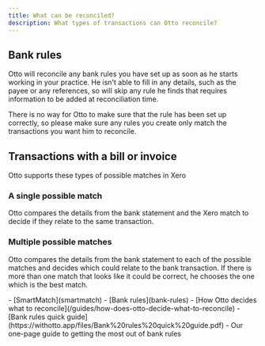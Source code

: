 ```yaml
---
title: What can be reconciled?
description: What types of transactions can Otto reconcile?
---
```



## Bank rules

Otto will reconcile any bank rules you have set up as soon as he starts working in your practice. He isn't able to fill in any details, such as the payee or any references, so will skip any rule he finds that requires information to be added at reconciliation time.

There is no way for Otto to make sure that the rule has been set up correctly, so please make sure any rules you create only match the transactions you want him to reconcile.

## Transactions with a bill or invoice

Otto supports these types of possible matches in Xero

### A single possible match

<ClickableImage
  src={singlePossibleMatchImage}
  alt="A screenshot showing a single possible match for a bank transaction"
/>

Otto compares the details from the bank statement and the Xero match to decide if they relate to the same transaction.

### Multiple possible matches

<ClickableImage
  src={multiplePossibleMatchsImage}
  alt="A screenshot showing multiple possible matches for a bank transaction"
/>

Otto compares the details from the bank statement to each of the possible matches and decides which could relate to the bank transaction. If there is more than one match that looks like it could be correct, he chooses the one which is the best match.

<Aside type="tip" title="Related pages">
  - [SmartMatch](smartmatch) - [Bank rules](bank-rules) - [How Otto decides what
  to reconcile](/guides/how-does-otto-decide-what-to-reconcile) - [Bank rules
  quick guide](https://withotto.app/files/Bank%20rules%20quick%20guide.pdf) -
  Our one-page guide to getting the most out of bank rules
</Aside>
